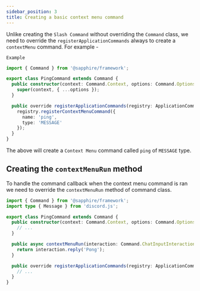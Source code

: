 ```yaml
---
sidebar_position: 3
title: Creating a basic context menu command
---
```


Unlike creating the `Slash Command` without overriding the `Command` class, we need to override the
`registerApplicationCommands` always to create a `contextMenu` command. For example -

`Example`

```typescript ts2esm2cjs|{4-13}|{4-13}
import { Command } from '@sapphire/framework';

export class PingCommand extends Command {
  public constructor(context: Command.Context, options: Command.Options) {
    super(context, { ...options });
  }

  public override registerApplicationCommands(registry: ApplicationCommandRegistry) {
    registry.registerContextMenuCommand({
      name: 'ping',
      type: 'MESSAGE'
    });
  }
}
```

The above will create a `Context Menu` command called `ping` of `MESSAGE` type.

## Creating the `contextMenuRun` method

To handle the command callback when the context menu command is ran we need to override the `contextMenuRun` method of
command class.

```typescript ts2esm2cjs|{8-17}|{9-17}
import { Command } from '@sapphire/framework';
import type { Message } from 'discord.js';

export class PingCommand extends Command {
  public constructor(context: Command.Context, options: Command.Options) {
    // ...
  }

  public async contextMenuRun(interaction: Command.ChatInputInteraction) {
    return interaction.reply('Pong');
  }

  public override registerApplicationCommands(registry: ApplicationCommandRegistry) {
    // ...
  }
}
```
